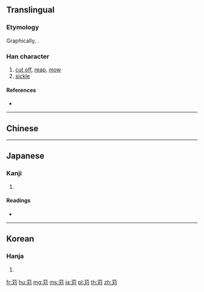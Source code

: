 {{character info/new}}
{{also|刈}}
==Translingual==

===Etymology===
Graphically, {{Han compound|艹|t1=grass|刈}}.

===Han character===
{{Han char|rn=140|rad=艸|as=04|sn=10|four=|canj=TKLN|ids=⿱艹刈}}

# [[cut off]], [[reap]], [[mow]]
# [[sickle]]

====References====
* {{Han ref|kx=1022.181|dkj=30771|dj=1481.110|hdz=53182.050|uh=82C5|ud=33477}}

----

==Chinese==
{{zh-see|刈|v}}

----

==Japanese==

===Kanji===
{{ja-kanji|grade=|rs=艸04}}

# {{alternative form of|刈|lang=ja}}

====Readings====
* {{ja-readings|on=[[がい]] (gai)|kun=[[かる]] (karu), [[かり]] (kari)}}

----

==Korean==

===Hanja===
{{ko-hanja|hangeul=예|eumhun=|rv=ye|mr=ye|y=yey}}

# {{defn|lang=ko|sort=艸04}}

[[fr:苅]]
[[hu:苅]]
[[mg:苅]]
[[ms:苅]]
[[ja:苅]]
[[pl:苅]]
[[th:苅]]
[[zh:苅]]